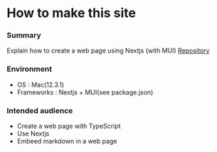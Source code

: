 
# How to make this site
### Summary
Explain how to create a web page using Nextjs (with MUI) [Repository][1] 
### Environment
- OS : Mac(12.3.1)
- Frameworks : Nextjs + MUI(see package.json)
### Intended audience
- Create a web page with TypeScript
- Use Nextjs
- Embeed markdown in a web page

[1]:https://github.com/Libra23/Libra23.github.io
